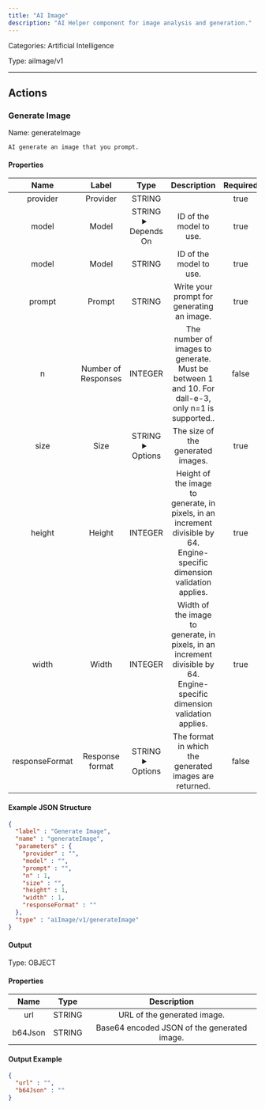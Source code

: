 ```yaml
---
title: "AI Image"
description: "AI Helper component for image analysis and generation."
---
```



Categories: Artificial Intelligence


Type: aiImage/v1

<hr />




## Actions


### Generate Image
Name: generateImage

`AI generate an image that you prompt.`

#### Properties

|      Name       |      Label     |     Type     |     Description     | Required |
|:---------------:|:--------------:|:------------:|:-------------------:|:--------:|
| provider | Provider | STRING |  | true |
| model | Model | STRING <details> <summary> Depends On </summary> provider </details> | ID of the model to use. | true |
| model | Model | STRING | ID of the model to use. | true |
| prompt | Prompt | STRING | Write your prompt for generating an image. | true |
| n | Number of Responses | INTEGER | The number of images to generate. Must be between 1 and 10. For dall-e-3, only n=1 is supported.. | false |
| size | Size | STRING <details> <summary> Options </summary> <span>DALL_E_2_256x256</span>, <span>DALL_E_2_512x512</span>, <span>_1024x1024</span>, <span>DALL_E_3_1792x1024</span>, <span>DALL_E_3_1024x1792</span> </details> | The size of the generated images. | true |
| height | Height | INTEGER | Height of the image to generate, in pixels, in an increment divisible by 64. Engine-specific dimension validation applies. | true |
| width | Width | INTEGER | Width of the image to generate, in pixels, in an increment divisible by 64. Engine-specific dimension validation applies. | true |
| responseFormat | Response format | STRING <details> <summary> Options </summary> <span>URL</span>, <span>B64_JSON</span> </details> | The format in which the generated images are returned. | false |

#### Example JSON Structure
```json
{
  "label" : "Generate Image",
  "name" : "generateImage",
  "parameters" : {
    "provider" : "",
    "model" : "",
    "prompt" : "",
    "n" : 1,
    "size" : "",
    "height" : 1,
    "width" : 1,
    "responseFormat" : ""
  },
  "type" : "aiImage/v1/generateImage"
}
```

#### Output



Type: OBJECT


#### Properties

|     Name     |     Type     |     Description     |
|:------------:|:------------:|:-------------------:|
| url | STRING | URL of the generated image. |
| b64Json | STRING | Base64 encoded JSON of the generated image. |




#### Output Example
```json
{
  "url" : "",
  "b64Json" : ""
}
```





